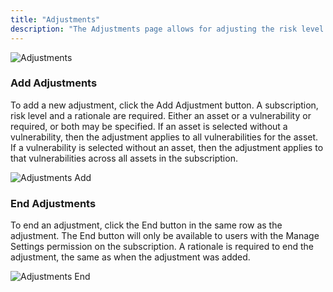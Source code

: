 ```yaml
---
title: "Adjustments"
description: "The Adjustments page allows for adjusting the risk level of identified vulnerabilities."
---
```


<Frame type="glass">
  <img src="/images/adjustments.png" alt="Adjustments" />
</Frame>

### Add Adjustments

To add a new adjustment, click the Add Adjustment button.  A subscription, risk level and a rationale are required.  Either an asset or a vulnerability or required, or both may be specified.  If an asset is selected without a vulnerability, then the adjustment applies to all vulnerabilities for the asset.  If a vulnerability is selected without an asset, then the adjustment applies to that vulnerabilities across all assets in the subscription.

<Frame type="glass">
  <img src="/images/adjustments-add.png" alt="Adjustments Add" />
</Frame>

### End Adjustments

To end an adjustment, click the End button in the same row as the adjustment.  The End button will only be available to users with the Manage Settings permission on the subscription.  A rationale is required to end the adjustment, the same as when the adjustment was added.

<Frame type="glass">
  <img src="/images/adjustments-end.png" alt="Adjustments End" />
</Frame>
